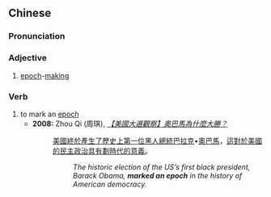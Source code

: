 {{also|划时代}}
==Chinese==
{{zh-forms|s=划时代|type=12}}

===Pronunciation===
{{zh-pron
|m=huà shídài
|mn=ōe-sî-tāi
|cat=a,v
}}

===Adjective===
{{zh-adj}}

# [[epoch]]-[[making]]

===Verb===
{{zh-verb}}

# to mark an [[epoch]]
#* '''2008:''' Zhou Qi (周琪), ''[http://www.caijing.com.cn/2008-11-05/110026150.html 【美國大選觀察】奧巴馬為什麼大勝？]''
#*: [[美國]][[終於]][[產生]][[了]][[歷史]][[上]][[第]][[一]][[位]][[黑人]][[總統]][[巴拉克]]•[[奧巴馬]]，[[這]][[對於]][[美國]][[的]][[民主]][[政治]][[具有]][[劃時代]][[的]][[意義]]。
#*:: ''The historic election of the US’s first black president, Barack Obama, '''marked an epoch''' in the history of American democracy.''
